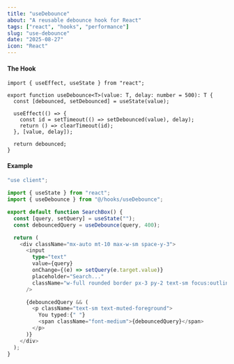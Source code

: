 ```yaml
---
title: "useDebounce"
about: "A reusable debounce hook for React"
tags: ["react", "hooks", "performance"]
slug: "use-debounce"
date: "2025-08-27"
icon: "React"
---
```


#### The Hook

```tsx
import { useEffect, useState } from "react";

export function useDebounce<T>(value: T, delay: number = 500): T {
  const [debounced, setDebounced] = useState(value);

  useEffect(() => {
    const id = setTimeout(() => setDebounced(value), delay);
    return () => clearTimeout(id);
  }, [value, delay]);

  return debounced;
}
```
#### Example
```typescript
"use client";

import { useState } from "react";
import { useDebounce } from "@/hooks/useDebounce";

export default function SearchBox() {
  const [query, setQuery] = useState("");
  const debouncedQuery = useDebounce(query, 400);

  return (
    <div className="mx-auto mt-10 max-w-sm space-y-3">
      <input
        type="text"
        value={query}
        onChange={(e) => setQuery(e.target.value)}
        placeholder="Search..."
        className="w-full rounded border px-3 py-2 text-sm focus:outline-none focus:ring focus:ring-primary"
      />

      {debouncedQuery && (
        <p className="text-sm text-muted-foreground">
          You typed:{" "}
          <span className="font-medium">{debouncedQuery}</span>
        </p>
      )}
    </div>
  );
}
```
